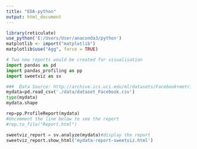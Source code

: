 ```yaml
---
title: "EDA-python"
output: html_document
---
```



```r
library(reticulate)
use_python('E:/Users/User/anaconda3/python')
matplotlib <- import("matplotlib")
matplotlib$use("Agg", force = TRUE)


```

```python
# Two new reports would be created for visualisation
import pandas as pd
import pandas_profiling as pp
import sweetviz as sv 
```

```python

###  Data Source: http://archive.ics.uci.edu/ml/datasets/Facebook+metrics   
mydata=pd.read_csv('./data/dataset_Facebook.csv')
type(mydata)
mydata.shape
```
```python
rep=pp.ProfileReport(mydata)
#Uncomment the line below to see the report
#rep.to_file("Report.html")
```

```python
sweetviz_report = sv.analyze(mydata)#display the report
sweetviz_report.show_html('mydata-report-sweetviz.html')
```

